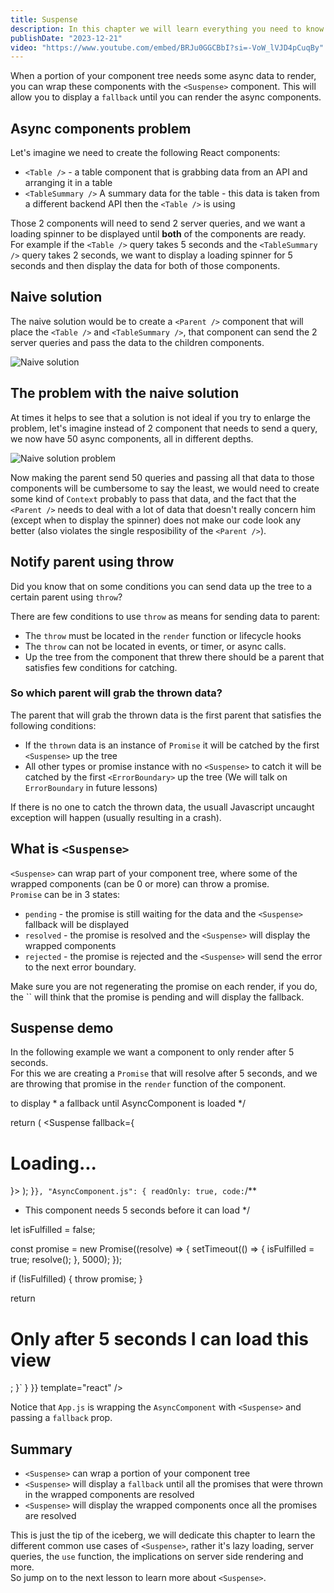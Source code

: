 ```yaml
---
title: Suspense
description: In this chapter we will learn everything you need to know about React Suspense.
publishDate: "2023-12-21"
video: "https://www.youtube.com/embed/BRJu0GGCBbI?si=-VoW_lVJD4pCuqBy"
---
```


When a portion of your component tree  needs some async data to render, you can wrap these components with the `<Suspense>` component. This will allow you to display a `fallback` until you can render the async components.

## Async components problem

Let's imagine we need to create the following React components:
- `<Table />` - a table component that is grabbing data from an API and arranging it in a table
- `<TableSummary />` A summary data for the table - this data is taken from a different backend API then the `<Table />` is using

Those 2 components will need to send 2 server queries, and we want a loading spinner to be displayed until **both** of the components are ready.  
For example if the `<Table />` query takes 5 seconds and the `<TableSummary />` query takes 2 seconds, we want to display a loading spinner for 5 seconds and then display the data for both of those components.

## Naive solution

The naive solution would be to create a `<Parent />` component that will place the `<Table />` and `<TableSummary />`, that component can send the 2 server queries and pass the data to the children components.

![Naive solution](https://github.com/ywarezk/academeez/blob/main/content/en/course/react/suspense/parent-tree.png?raw=true)

## The problem with the naive solution

At times it helps to see that a solution is not ideal if you try to enlarge the problem, let's imagine instead of 2 component that needs to send a query, we now have 50 async components, all in different depths.

![Naive solution problem](https://github.com/ywarezk/academeez/blob/main/content/en/course/react/suspense/larger-tree.png?raw=true)

Now making the parent send 50 queries and passing all that data to those components will be cumbersome to say the least, we would need to create some kind of `Context` probably to pass that data, and the fact that the `<Parent />` needs to deal with a lot of data that doesn't really concern him (except when to display the spinner) does not make our code look any better (also violates the single resposibility of the `<Parent />`).

## Notify parent using throw

Did you know that on some conditions you can send data up the tree to a certain parent using `throw`?  

There are few conditions to use `throw` as means for sending data to parent:
- The `throw` must be located in the `render` function or lifecycle hooks
- The `throw` can not be located in events, or timer, or async calls.
- Up the tree from the component that threw there should be a parent that satisfies few conditions for catching.

### So which parent will grab the thrown data?

The parent that will grab the thrown data is the first parent that satisfies the following conditions:
- If the `thrown` data is an instance of `Promise` it will be catched by the first `<Suspense>` up the tree
- All other types or promise instance with no `<Suspense>` to catch it will be catched by the first `<ErrorBoundary>` up the tree (We will talk on `ErrorBoundary` in future lessons)

If there is no one to catch the thrown data, the usuall Javascript uncaught exception will happen (usually resulting in a crash).

## What is `<Suspense>`

`<Suspense>` can wrap part of your component tree, where some of the wrapped components (can be 0 or more) can throw a promise.  
`Promise` can be in 3 states:
- `pending` - the promise is still waiting for the data and the `<Suspense>` fallback will be displayed
- `resolved` - the promise is resolved and the `<Suspense>` will display the wrapped components
- `rejected` - the promise is rejected and the `<Suspense>` will send the error to the next error boundary.

<Callout title="Common mistake" variant="info">
Make sure you are not regenerating the promise on each render, if you do, the `<Suspense>` will think that the promise is pending and will display the fallback.
</Callout>

## Suspense demo

In the following example we want a component to only render after 5 seconds.  
For this we are creating a `Promise` that will resolve after 5 seconds, and we are throwing that promise in the `render` function of the component.

<div className="mt-5">
<Sandpack files={{
	"App.js": {
		readOnly: true,
		code: `/**
 * This component will wrap with <Suspense /> to display
 * a fallback until AsyncComponent is loaded
 */


  return (
    <Suspense fallback={<h1>Loading...</h1>}>
      <AsyncComponent />
    </Suspense>
  );
}`
	},
	"AsyncComponent.js": {
		readOnly: true,
		code: `/**
 * This component needs 5 seconds before it can load
 */

let isFulfilled = false;

const promise = new Promise((resolve) => {
  setTimeout(() => {
    isFulfilled = true;
    resolve();
  }, 5000);
});

  if (!isFulfilled) {
    throw promise;
  }

  return <h1>Only after 5 seconds I can load this view</h1>;
}`
	}
}} template="react" />
</div>

Notice that `App.js` is wrapping the `AsyncComponent` with `<Suspense>` and passing a `fallback` prop.

## Summary

- `<Suspense>` can wrap a portion of your component tree
- `<Suspense>` will display a `fallback` until all the promises that were thrown in the wrapped components are resolved
- `<Suspense>` will display the wrapped components once all the promises are resolved

This is just the tip of the iceberg, we will dedicate this chapter to learn the different common use cases of `<Suspense>`, rather it's lazy loading, server queries, the `use` function, the implications on server side rendering and more.  
So jump on to the next lesson to learn more about `<Suspense>`.